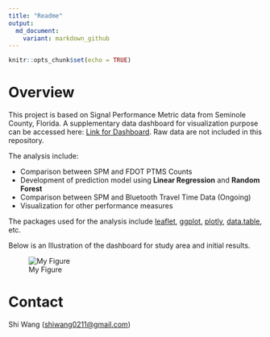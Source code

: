 ```yaml
---  
title: "Readme"
output: 
  md_document:
    variant: markdown_github
---
```


```r
knitr::opts_chunk$set(echo = TRUE)
```

# Overview

This project is based on Signal Performance Metric data from Seminole County, Florida. A supplementary data dashboard for visualization purpose can be accessed here: [Link for Dashboard](https://shiwang0211.shinyapps.io/Dashboard_SPMandTube/). Raw data are not included in this repository.

The analysis include:

* Comparison between SPM and FDOT PTMS Counts
* Development of prediction model using **Linear Regression** and **Random Forest**
* Comparison between SPM and Bluetooth Travel Time Data (Ongoing)
* Visualization for other performance measures

The packages used for the analysis include [leaflet](https://rstudio.github.io/leaflet/), [ggplot](http://ggplot2.tidyverse.org/index.html), [plotly](https://plot.ly/r/), [data.table](https://github.com/Rdatatable/data.table), etc.

Below is an Illustration of the dashboard for study area and initial results.

![My Figure](Illustration.png)

# Contact

Shi Wang (<shiwang0211@gmail.com>)
